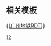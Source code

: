 {{Routemap
| title = 广州地铁12号线
| title-bg = {{广州地铁颜色|12}}
| title-color = white
| text-width = 0,80,100%
| collapsible = no
| inline = <includeonly>yes</includeonly>
| map =
HUBc2\uextKBHFa!~HUB3\~~ ~~{{广州地铁RDT/dim|{{广州地铁/车站|浔峰岗}}}}~~{{广州地铁路线链接|6|N}}
uhCONTgq\uhBHFq!~HUB1\uxtKRZh!~HUBc4\uhCONTfq\~~ ~~ ~~ ~~{{rmr|Licon=L|香雪|浔峰岗停车场|Ricon=R}}
uextBHF~~ ~~{{广州地铁RDT/dim|{{广州地铁/车站|里横路}}}}
WASSERq\uextKRZW\WASSERq
uextSTR~~ ~~ ~~ ~~沉香沙岛
WASSERq\uextKRZW\WASSERq~~ ~~ ~~ ~~[[白沙河]]
\\uextABZg+l\uextSTReq\uexKDSTeq~~ ~~{{广州地铁RDT/dim|[[槎头车辆段]]}}
uextSTR+l\uextSTRq\uextkSTRc2!~uextTINTxt\uextkABZq+3\uextCONTfq~~ ~~{{广州地铁RDT/dim|{{广州地铁/车站|槎头}}}}~~{{广州地铁RDT/dim|{{广州地铁路线链接|13|N}}}}~~{{广州地铁RDT/dim|{{rmr|朝陽|Ricon=R}}}}
uextSTR!~MFADEf\\uextkABZg+1\\~~ ~~ ~~ ~~{{广州地铁RDT/dim|联络线前往[[广州地铁13号线|13号线]]}}
utCONTgq\uxtTINTt\utCONTfq~~ ~~{{广州地铁RDT/dim|{{广州地铁/车站|聚龙}}}}~~{{广州地铁路线链接|8|N}}~~{{rmr|Licon=L|万胜围|滘心|Ricon=R}}
\CONTgq\uxmtKRZ\STR+r\
uextCONTgq\uextSTR+r\uextSTR\STR\~~ ~~ ~~ ~~{{广州地铁RDT/dim|{{rmr|Licon=L|纪念堂}}}}
uextXBHF-L\BLaq!~uextXBHF-R\BLeq!~eBHF~~ ~~{{广州地铁RDT/dim|{{广州地铁/车站|棠溪}}}}~~ {{广州地铁RDT/dim|{{广州地铁路线链接|24|N}}}} ~~[[京广铁路]]
\\uextSTR\uextSTR\STRl\CONTfq\
uextSTRl\uextKRZto\uextCONTfq~~ ~~ ~~ ~~{{广州地铁RDT/dim|{{rmr|广州北站|Ricon=R}}}}
uextBHF~~ ~~{{广州地铁RDT/dim|{{广州地铁/车站|南航新村}}}}
uextCONTgq\uextTINTxt\uextCONTfq~~ ~~{{广州地铁RDT/dim|{{广州地铁/车站|新市墟}}}}~~{{广州地铁RDT/dim|{{广州地铁路线链接|14|N}}}}~~{{广州地铁RDT/dim|{{rmr|Licon=L|广州火车站|东风|Ricon=R}}}}
HUBc2\uextBHF!~HUB3\~~ ~~{{广州地铁RDT/dim|{{广州地铁/车站|白云文化广场}}}}~~{{广州地铁路线链接|2|N}}
utCONTgq\utBHFq!~HUB1\uxtKRZtu!~HUBc4\utCONTfq\~~ ~~ ~~ ~~{{rmr|Licon=L|广州南站|嘉禾望岗|Ricon=R}}
uextBHF~~ ~~{{广州地铁RDT/dim|{{广州地铁/车站|云溪公园}}}}
uextBHF~~ ~~{{广州地铁RDT/dim|{{广州地铁/车站|小金钟}}}}
uextBHF~~ ~~{{广州地铁RDT/dim|{{广州地铁/车站|景云路}}}}
\uextCONTgq\uextKRZto\uextSTR+r\~~ ~~ ~~ ~~{{广州地铁RDT/dim|{{rmri|L}} 外圈}}
\uextXBHF-L\uextXBHF-R~~ ~~{{广州地铁RDT/dim|{{广州地铁/车站|广园新村}}}}~~{{广州地铁RDT/dim|{{广州地铁路线链接|11|N}}}}
\\uextSTR\uextSTRl\uextCONTfq~~ ~~ ~~ ~~{{广州地铁RDT/dim|内圈 {{rmri|R}}}}
uextBHF~~ ~~{{广州地铁RDT/dim|{{广州地铁/车站|恒福路}}}}
CONTgq\uxmtKRZ\CONTfq~~ ~~ ~~ ~~[[广深铁路]]
uextSTR!~MFADEg\utCONTgq\uxtKRZtu!~HUBc2\utBHFq!~HUB3\utCONTfq~~ ~~{{广州地铁路线链接|5|N}} {{广州地铁/车站|淘金}}~~ ~~{{rmr|Licon=L|滘口|{{广州地铁RDT/dim|黄埔客运港}}|Ricon=R}}
uextSTRl\uextSTRq\uextTINTxt!~HUB1\uextSTRq!~HUBc4\uextCONTfq~~ ~~{{广州地铁RDT/dim|{{广州地铁/车站|建设六马路}}}}~~{{广州地铁RDT/dim|{{广州地铁路线链接|13|N}}}}~~{{广州地铁RDT/dim|{{rmr|新沙|Ricon=R}}}}
utCONTgq\utBHFq!~HUB2\uxtKRZtu\utCONTfq\~~ ~~ ~~ ~~{{rmr|Licon=L|西塱|广州东站|Ricon=R}}
\HUBc1\uextBHF!~HUB4\\utCONTg~~ ~~{{广州地铁RDT/dim|{{广州地铁/车站|烈士陵园}}}}~~{{广州地铁路线链接|1|N}}~~{{rmr|Ricon=U|香雪}}
\\\uextSTR\uextSTR+l\uetKRZto\uextCONTfq~~ ~~ ~~ ~~{{广州地铁RDT/dim|{{rmr|天河客运站|Ricon=R}}}}
utCONTgq\utBHFq!~HUB2\uxtKRZtu!~HUBc3\uxtKRZtu\utSTRr~~ ~~ ~~ ~~{{rmr|Licon=L|浔峰岗}}
uextSTR+l!~HUBc1\uextTINTxt!~HUB4\uextSTRr~~ ~~{{广州地铁RDT/dim|{{广州地铁/车站|东湖}}}}~~{{广州地铁路线链接|6|N}} {{广州地铁RDT/dim|{{广州地铁路线链接|10|N}}}}
uextCONT3+g\uextSTR\~~ ~~ ~~ ~~{{广州地铁RDT/dim|{{rmr|Licon=c3|西塱}}}}
WASSERq\uextKRZW\WASSERq
uextBHF~~ ~~{{广州地铁RDT/dim|{{广州地铁/车站|二沙岛}}}}
WASSERq\uextKRZW\WASSERq~~ ~~ ~~ ~~[[珠江]]
utCONTgq\uxtKRZtu\utCONTfq~~ ~~ ~~ ~~下穿[[广州地铁3号线|3号线]]
uextCONTg\uextSTR\~~ ~~ ~~ ~~{{广州地铁RDT/dim|{{rmr|Licon=U|佛山西站 / 东平}}}}
uextXBHF-L\uextXBHF-R\~~ ~~{{广州地铁RDT/dim|{{广州地铁/车站|岭南广场}}}}~~{{广州地铁RDT/dim|{{广州地铁路线链接|28|N}}}}
uextSTRl\uextKRZto\uextCONTfq~~ ~~ ~~ ~~{{广州地铁RDT/dim|{{rmr|松山湖|Ricon=R}}}}
HUBc2\uextBHF!~HUB3\~~ ~~{{广州地铁RDT/dim|{{广州地铁/车站|赤岗}}}}~~{{广州地铁路线链接|8|N}}
utCONTgq\utBHFq!~HUB1\uxtKRZtu!~HUBc4\utCONTfq\~~ ~~ ~~ ~~{{rmr|Licon=L|滘心|万胜围|Ricon=R}}
uextCONTgq\uextKRZtu\uextCONTfq~~ ~~ ~~ ~~{{广州地铁RDT/dim|下穿[[广州地铁18号线|18号线]]}}
\uextSTR\uexCONTg
\uextBHF\uexDST~~ ~~{{广州地铁RDT/dim|{{广州地铁/车站|赤沙}}}}~~ ~~{{广州地铁RDT/dim|[[赤沙车辆段]]（11号线）}}
uexSTR+l\uextKRZ\uextSTR!~uexSTRr
uextSTRa\uextSTR\uextSTR
uextCONTgq\uextABZqr\uextKRZtu\uextKRZto\uextSTR+r~~ ~~ ~~ ~~{{广州地铁RDT/dim|{{rmr|Licon=L|内圈}}}}
\\uextKRWg+l\uextKRWgr!~uextSTR+l\uextSTRr~~ ~~ ~~ ~~{{广州地铁RDT/dim|联络线前往[[广州地铁11号线|11号线]]}}
\uextXBHF-L\uextXBHF-R~~ ~~{{广州地铁RDT/dim|{{广州地铁/车站|赤沙滘}}}}~~{{广州地铁RDT/dim|{{广州地铁路线链接|11|N}}}}
\\uextSTR\uextSTRl\uextCONTfq~~ ~~ ~~ ~~{{广州地铁RDT/dim|外圈 {{rmri|R}}}}
extSTR+l\uexmtKRZto\extCONTfq~~ ~~ ~~ ~~{{广州地铁RDT/dim|[[广佛环线]]}}
extSTR\uextBHF\~~ ~~{{广州地铁RDT/dim|{{广州地铁/车站|仑头}}}}
\extSTR\uextSTR2!~lMSTRc2o!~utSTRc2\utSTR3+l\utCONTfq~~ ~~ ~~ ~~{{rmr|黄村|Ricon=R}}
extSTR\utSTR+1\uextSTR+4!~lMSTRc4o!~utSTRc4
extKRZW\utKRZW\uextKRZW~~ ~~ ~~ ~~[[仑头海]]
extCONT3+g\utBHF!~HUBaq\uextBHF!~HUBeq~~ ~~{{广州地铁RDT/dim|{{广州地铁/车站|官洲}}}}~~{{广州地铁路线链接|4|N}}
\utSTR2!~utSTRc2\uextSTR3!~lMSTRc3o!~utSTRc3
\uextSTR+1!~lMSTRc1o!~utSTRc1\utSTR+4!~utSTRc4
WASSERq\uextKRZW\utKRZW~~ ~~ ~~ ~~[[官洲河]]
\uextBHF!~HUBaq\utBHF!~HUBeq~~ ~~{{广州地铁RDT/dim|{{广州地铁/车站|大学城北}}}}~~{{广州地铁路线链接|4|N}}
uextENDEaq\uextABZgr\utSTR~~ ~~ ~~{{广州地铁RDT/dim|预留支线延伸}}
\uextSTR\utSTR
\utkSTRc2\utkSTR3+l\uxtKRZtu!~HUBc2\utkSTRc2!~utTINTt!~HUB3\utkABZq+3\uextCONTfq~~ ~~ ~~ ~~{{广州地铁RDT/dim|{{rmr|水西北|Ricon=R}}}}
utkSTR+1\\uextKBHFe!~HUB1\utkABZg+1!~HUBc4\~~ ~~{{广州地铁RDT/dim|{{广州地铁/车站|大学城南}}}}~~{{广州地铁路线链接|4|N}} {{广州地铁路线链接|7|N}}~~4/7联络线
utSTR\uexKDSTCCaq\uextABZgr\utSTR\~~ ~~{{广州地铁RDT/dim|[[大学城南停车场]]}}
utSTR\\uextENDEe\utSTR\~~ ~~{{广州地铁RDT/dim|预留延伸}}
utKRZW\WASSERq\WASSERq\utKRZW\WASSERq~~ ~~ ~~ ~~[[沥滘水道]]
utCONTf\\\utCONTf\~~ ~~ ~~ ~~{{rmr|Licon=D|美的大道}} / {{rmr|Licon=D|南沙客運港}}
}}<noinclude>

{{Rdt intro|[[广州地铁12号线]]}}

== 相关模板 ==

{{[[Template:广州地铁RDT|广州地铁RDT]]}}

[[Category:广州地铁RDT|12]]
</noinclude>